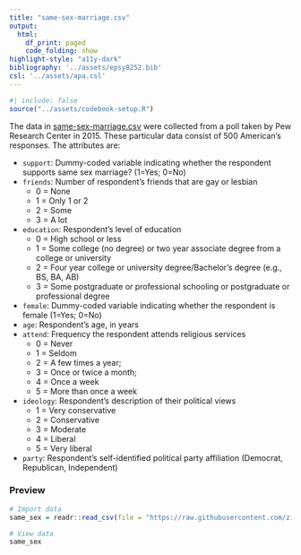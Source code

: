 ```yaml
---
title: "same-sex-marriage.csv"
output: 
  html:
    df_print: paged
    code_folding: show
highlight-style: "a11y-dark"
bibliography: '../assets/epsy8252.bib'
csl: '../assets/apa.csl'
---
```



```r
#| include: false
source("../assets/codebook-setup.R")
```

The data in [same-sex-marriage.csv](https://raw.githubusercontent.com/zief0002/fluffy-ants/main/data/same-sex-marriage.csv) were collected from a poll taken by Pew Research Center in 2015. These particular data consist of 500 American's responses. The attributes are:

- `support`: Dummy-coded variable indicating whether the respondent supports same sex marriage? (1=Yes; 0=No)
- `friends`: Number of respondent's friends that are gay or lesbian
  + 0 = None
  + 1 = Only 1 or 2
  + 2 = Some
  + 3 = A lot
- `education`: Respondent's level of education
  + 0 = High school or less
  + 1 = Some college (no degree) or two year associate degree from a college or university
  + 2 = Four year college or university degree/Bachelor's degree (e.g., BS, BA, AB)
  + 3 = Some postgraduate or professional schooling or postgraduate or professional degree
- `female`: Dummy-coded variable indicating whether the respondent is female (1=Yes; 0=No)
- `age`: Respondent's age, in years
- `attend`: Frequency the respondent attends religious services
  + 0 = Never
  + 1 = Seldom
  + 2 = A few times a year; 
  + 3 = Once or twice a month; 
  + 4 = Once a week
  + 5 = More than once a week
- `ideology`: Respondent's description of their political views 
  + 1 = Very conservative
  + 2 = Conservative
  + 3 = Moderate
  + 4 = Liberal
  + 5 = Very liberal
- `party`: Respondent's self-identified political party affiliation (Democrat, Republican, Independent)






### Preview

```r
# Import data
same_sex = readr::read_csv(file = "https://raw.githubusercontent.com/zief0002/fluffy-ants/main/data/same-sex-marriage.csv")

# View data
same_sex
```


<!-- ### References -->
